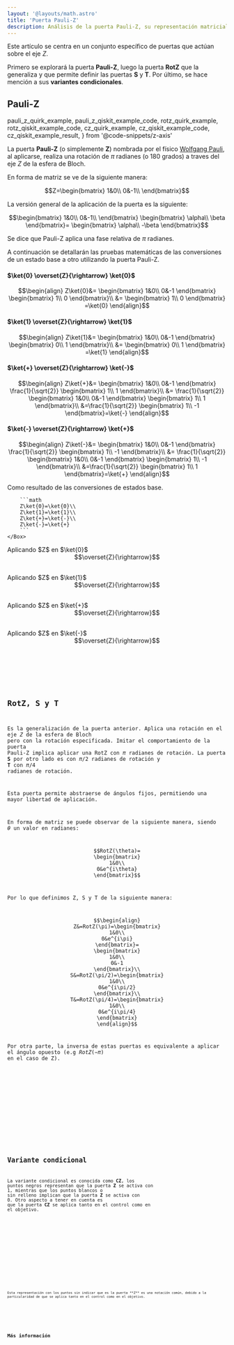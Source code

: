 ```yaml
---
layout: '@layouts/math.astro'
title: 'Puerta Pauli-Z'
description: Análisis de la puerta Pauli-Z, su representación matricial, aplicaciones en circuitos cuánticos y variantes como RotZ, S y T.
---
```


Este artículo se centra en un conjunto específico de puertas que actúan sobre el eje $Z$. 

Primero se explorará la puerta **Pauli-Z**, luego la puerta **RotZ** que la generaliza y que permite definir las puertas **S** y **T**. Por último, se hace mención a sus **variantes condicionales**.

## Pauli-Z

  pauli_z_quirk_example,
  pauli_z_qiskit_example_code,
  rotz_quirk_example,
  rotz_qiskit_example_code,
  cz_quirk_example,
  cz_qiskit_example_code,
  cz_qiskit_example_result,
} from '@code-snippets/z-axis'

La puerta **Pauli-Z** (o simplemente **Z**) nombrada por el físico <a href="https://en.wikipedia.org/wiki/Wolfgang_Pauli" target="_blank">Wolfgang Pauli</a>, al aplicarse, realiza una rotación de $\pi$ radianes (o 180 grados) a traves del eje $Z$ de la esfera de Bloch.

En forma de matriz se ve de la siguiente manera:
```math
Z=\begin{bmatrix}
1&0\\
0&-1\\
\end{bmatrix}
```

La versión general de la aplicación de la puerta es la siguiente:
```math
\begin{bmatrix}
1&0\\
0&-1\\
\end{bmatrix}
\begin{bmatrix}
\alpha\\
\beta
\end{bmatrix}=
\begin{bmatrix}
\alpha\\
-\beta
\end{bmatrix}
```

Se dice que Pauli-Z aplica una fase relativa de $\pi$ radianes.

<Collapsible title="Conversiones de estados base" level="h6">

A continuación se detallarán las pruebas matemáticas de las conversiones de un estado base a otro utilizando la puerta Pauli-Z.

#### $\ket{0} \overset{Z}{\rightarrow} \ket{0}$

```math
\begin{align}
Z\ket{0}&=
\begin{bmatrix}
1&0\\
0&-1
\end{bmatrix}
\begin{bmatrix}
1\\
0
\end{bmatrix}\\
&=
\begin{bmatrix}
1\\
0
\end{bmatrix}
=\ket{0}
\end{align}
```

#### $\ket{1} \overset{Z}{\rightarrow} \ket{1}$

```math
\begin{align}
Z\ket{1}&=
\begin{bmatrix}
1&0\\
0&-1
\end{bmatrix}
\begin{bmatrix}
0\\
1
\end{bmatrix}\\
&=
\begin{bmatrix}
0\\
1
\end{bmatrix}
=\ket{1}
\end{align}
```

#### $\ket{+} \overset{Z}{\rightarrow} \ket{-}$

```math
\begin{align}
Z\ket{+}&=
\begin{bmatrix}
1&0\\
0&-1
\end{bmatrix}
\frac{1}{\sqrt{2}}
\begin{bmatrix}
1\\
1
\end{bmatrix}\\
&=
\frac{1}{\sqrt{2}}
\begin{bmatrix}
1&0\\
0&-1
\end{bmatrix}
\begin{bmatrix}
1\\
1
\end{bmatrix}\\
&=\frac{1}{\sqrt{2}}
\begin{bmatrix}
1\\
-1
\end{bmatrix}=\ket{-}
\end{align}
```

#### $\ket{-} \overset{Z}{\rightarrow} \ket{+}$

```math
\begin{align}
Z\ket{-}&=
\begin{bmatrix}
1&0\\
0&-1
\end{bmatrix}
\frac{1}{\sqrt{2}}
\begin{bmatrix}
1\\
-1
\end{bmatrix}\\
&=
\frac{1}{\sqrt{2}}
\begin{bmatrix}
1&0\\
0&-1
\end{bmatrix}
\begin{bmatrix}
1\\
-1
\end{bmatrix}\\
&=\frac{1}{\sqrt{2}}
\begin{bmatrix}
1\\
1
\end{bmatrix}=\ket{+}
\end{align}
```

</Collapsible>

<Tabs>
  <TabItem label='Quirk'>
    <Box>
        <QuantumCircuit src={pauli_z_quirk_example} />
    </Box>
  </TabItem>
  <TabItem label="Dirac">
    <Box>
        Como resultado de las conversiones de estados base.

        ```math
        Z\ket{0}=\ket{0}\\
        Z\ket{1}=\ket{1}\\
        Z\ket{+}=\ket{-}\\
        Z\ket{-}=\ket{+}
        ```
    </Box>
  </TabItem>
  <TabItem label="Círculos">
    <Box>
        Aplicando $Z$ en $\ket{0}$
        <div style="display: flex; justify-content:center; align-items:center; margin-bottom:30px; flex-direction:row">
            <Circle width={'80'} phase={"0"} prob={1} label={"\\ket{0}"}/>
            <Circle width={'80'} phase={"0"} prob={0} label={"\\ket{1}"}/>
            $$\overset{Z}{\rightarrow}$$ 
            <Circle width={'80'} phase={"0"} prob={1} label={"\\ket{0}"}/>
            <Circle width={'80'} phase={"0"} prob={0} label={"\\ket{1}"}/>
        </div>
        Aplicando $Z$ en $\ket{1}$
        <div style="display: flex; justify-content:center; align-items:center; margin-bottom:30px; flex-direction:row">
            <Circle width={'80'} phase={"0"} prob={0} label={"\\ket{0}"}/>
            <Circle width={'80'} phase={"0"} prob={1} label={"\\ket{1}"}/>
            $$\overset{Z}{\rightarrow}$$ 
            <Circle width={'80'} phase={"0"} prob={0} label={"\\ket{0}"}/>
            <Circle width={'80'} phase={"0"} prob={1} label={"\\ket{1}"}/>
        </div>
        Aplicando $Z$ en $\ket{+}$
        <div style="display: flex; justify-content:center; align-items:center; margin-bottom:30px; flex-direction:row">
            <Circle width={'80'} phase={"0"} prob={0.5} label={"\\ket{0}"}/>
            <Circle width={'80'} phase={"0"} prob={0.5} label={"\\ket{1}"}/>
            $$\overset{Z}{\rightarrow}$$ 
            <Circle width={'80'} phase={"0"} prob={0.5} label={"\\ket{0}"}/>
            <Circle width={'80'} phase={"180"} prob={0.5} label={"\\ket{1}"}/>
        </div>
        Aplicando $Z$ en $\ket{-}$
        <div style="display: flex; justify-content:center; align-items:center; margin-bottom:30px; flex-direction:row">
            <Circle width={'80'} phase={"0"} prob={0.5} label={"\\ket{0}"}/>
            <Circle width={'80'} phase={"180"} prob={0.5} label={"\\ket{1}"}/>
            $$\overset{Z}{\rightarrow}$$ 
            <Circle width={'80'} phase={"0"} prob={0.5} label={"\\ket{0}"}/>
            <Circle width={'80'} phase={"0"} prob={0.5} label={"\\ket{1}"}/>
        </div>
    </Box>
  </TabItem>
  <TabItem label="Qiskit">
    <Box>
        <Code
          code={pauli_z_qiskit_example_code}
          lang='py'
        />
    </Box>
  </TabItem>
</Tabs>

## RotZ, S y T

Es la generalización de la puerta anterior. Aplica una rotación en el eje $Z$ de la esfera de Bloch pero con la rotación especificada. Imitar el comportamiento de la puerta Pauli-Z implica aplicar una RotZ con $\pi$ radianes de rotación. La puerta **S** por otro lado es con $\pi/2$ radianes de rotación y **T** con $\pi/4$ radianes de rotación.

Esta puerta permite abstraerse de ángulos fijos, permitiendo una mayor libertad de aplicación.

En forma de matriz se puede observar de la siguiente manera, siendo $\theta$ un valor en radianes:
```math
RotZ(\theta)=
\begin{bmatrix}
1&0\\
0&e^{i\theta}
\end{bmatrix}
```
Por lo que definimos Z, S y T de la siguiente manera:
```math
\begin{align}
Z&=RotZ(\pi)=\begin{bmatrix}
1&0\\
0&e^{i\pi}
\end{bmatrix}=
\begin{bmatrix}
1&0\\
0&-1
\end{bmatrix}\\
S&=RotZ(\pi/2)=\begin{bmatrix}
1&0\\
0&e^{i\pi/2}
\end{bmatrix}\\
T&=RotZ(\pi/4)=\begin{bmatrix}
1&0\\
0&e^{i\pi/4}
\end{bmatrix}
\end{align}
```
Por otra parte, la inversa de estas puertas es equivalente a aplicar el ángulo opuesto (e.g $RotZ(-\pi)$ en el caso de Z).

<Tabs>
  <TabItem label='Quirk'>
    <Box>
        <QuantumCircuit src={rotz_quirk_example} />
    </Box>
  </TabItem>
  <TabItem label='Qiskit'>
    <Box>
        <Code
          code={rotz_qiskit_example_code}
          lang='py'
        />
    </Box>
  </TabItem>
</Tabs>




## Variante condicional

La variante condicional es conocida como **CZ**, los puntos negros representan que la puerta **Z** se activa con $1$, mientras que los puntos blancos o sin relleno implican que la puerta **Z** se activa con $0$. Otro aspecto a tener en cuenta es que la puerta **CZ** se aplica tanto en el control como en el objetivo.

<Tabs>
  <TabItem label='Quirk'>
    <Box>
        <QuantumCircuit src={cz_quirk_example} />
    </Box>
  </TabItem>
  <TabItem label='Qiskit'>
    <Box>
        <Tabs>
            <TabItem label='Código'>
                <Code code={cz_qiskit_example_code} lang="py"/>
            </TabItem>
            <TabItem label='Resultado'>
                <Code code={cz_qiskit_example_result} lang="text"/>
                <Aside>Esta representación con los puntos sin indicar que es la puerta **Z** es una notación común, debido a la particularidad de que se aplica tanto en el control como en el objetivo.</Aside>
            </TabItem>
        </Tabs>
    </Box>
  </TabItem>
</Tabs>


## Más información

<Recommendations />
<BibItem id='wong' prefix='Capítulo 2.6.3, ' rate='r' />
<BibItem id="basicGatesSoar" rate="a" />
<BibItem id="phaseGatesSoar" rate="a" />
<BibItem id="oreilly" rate="o" prefix="Capítulo 2, "/>
